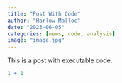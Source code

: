 ```yaml
---
title: "Post With Code"
author: "Harlow Malloc"
date: "2023-06-05"
categories: [news, code, analysis]
image: "image.jpg"
---
```


This is a post with executable code.

```r
1 + 1
```
